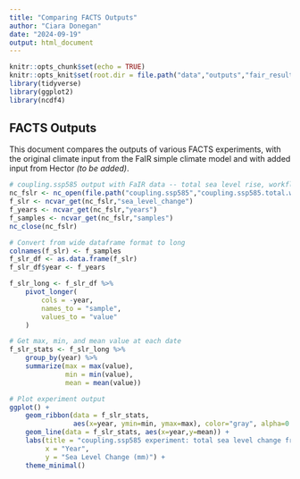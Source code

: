 ```yaml
---
title: "Comparing FACTS Outputs"
author: "Ciara Donegan"
date: "2024-09-19"
output: html_document
---
```


```r
knitr::opts_chunk$set(echo = TRUE)
knitr::opts_knit$set(root.dir = file.path("data","outputs","fair_results"))
library(tidyverse)
library(ggplot2)
library(ncdf4)
```

## FACTS Outputs

This document compares the outputs of various FACTS experiments, with the original climate input from the FaIR simple climate model and with added input from Hector *(to be added)*.

```r
# coupling.ssp585 output with FaIR data -- total sea level rise, workflow wf1f
nc_fslr <- nc_open(file.path("coupling.ssp585","coupling.ssp585.total.workflow.wf1f.global.nc"))
f_slr <- ncvar_get(nc_fslr,"sea_level_change")
f_years <- ncvar_get(nc_fslr,"years")
f_samples <- ncvar_get(nc_fslr,"samples")
nc_close(nc_fslr)

# Convert from wide dataframe format to long
colnames(f_slr) <- f_samples
f_slr_df <- as.data.frame(f_slr)
f_slr_df$year <- f_years

f_slr_long <- f_slr_df %>%
    pivot_longer(
        cols = -year,
        names_to = "sample",
        values_to = "value"
    )

# Get max, min, and mean value at each date
f_slr_stats <- f_slr_long %>%
    group_by(year) %>%
    summarize(max = max(value),
              min = min(value),
              mean = mean(value))

```

```r
# Plot experiment output
ggplot() +
    geom_ribbon(data = f_slr_stats,
                aes(x=year, ymin=min, ymax=max), color="gray", alpha=0.5) +
    geom_line(data = f_slr_stats, aes(x=year,y=mean)) +
    labs(title = "coupling.ssp585 experiment: total sea level change from workflow w1f1",
         x = "Year",
         y = "Sea Level Change (mm)") +
    theme_minimal()
```
